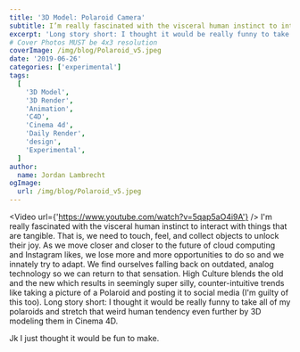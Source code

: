 ```yaml
---
title: '3D Model: Polaroid Camera'
subtitle: I’m really fascinated with the visceral human instinct to interact with things that are tangible.
excerpt: 'Long story short: I thought it would be really funny to take all of my polaroids and stretch that weird human tendency even further by 3D modeling them in Cinema 4D.'
# Cover Photos MUST be 4x3 resolution
coverImage: /img/blog/Polaroid_v5.jpeg
date: '2019-06-26'
categories: ['experimental']
tags:
  [
    '3D Model',
    '3D Render',
    'Animation',
    'C4D',
    'Cinema 4d',
    'Daily Render',
    'design',
    'Experimental',
  ]
author:
  name: Jordan Lambrecht
ogImage:
  url: /img/blog/Polaroid_v5.jpeg
---
```


<Video url={'https://www.youtube.com/watch?v=5qap5aO4i9A'} />
I'm really fascinated with the visceral human instinct to interact with things that are tangible. That
is, we need to touch, feel, and collect objects to unlock their joy. As we move closer and closer to
the future of cloud computing and Instagram likes, we lose more and more opportunities to do so and we
innately try to adapt. We find ourselves falling back on outdated, analog technology so we can return
to that sensation. High Culture blends the old and the new which results in seemingly super silly, counter-intuitive
trends like taking a picture of a Polaroid and posting it to social media (I'm guilty of this too). Long
story short: I thought it would be really funny to take all of my polaroids and stretch that weird human
tendency even further by 3D modeling them in Cinema 4D.

Jk I just thought it would be fun to make.
